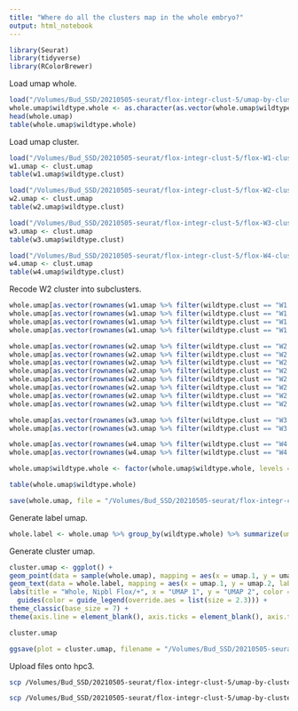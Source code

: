 ```yaml
---
title: "Where do all the clusters map in the whole embryo?"
output: html_notebook
---
```


```r
library(Seurat)
library(tidyverse)
library(RColorBrewer)
```

Load umap whole.
```r
load("/Volumes/Bud_SSD/20210505-seurat/flox-integr-clust-5/umap-by-cluster-flox-integr-clust-5.Robj")
whole.umap$wildtype.whole <- as.character(as.vector(whole.umap$wildtype.whole))
head(whole.umap)
table(whole.umap$wildtype.whole)
```

Load umap cluster.
```r
load("/Volumes/Bud_SSD/20210505-seurat/flox-integr-clust-5/flox-W1-clust-2/umap-by-cluster-flox-W1-clust-2-4.Robj")
w1.umap <- clust.umap
table(w1.umap$wildtype.clust)

load("/Volumes/Bud_SSD/20210505-seurat/flox-integr-clust-5/flox-W2-clust-2/umap-by-cluster-flox-W2-clust-2-8.Robj")
w2.umap <- clust.umap
table(w2.umap$wildtype.clust)

load("/Volumes/Bud_SSD/20210505-seurat/flox-integr-clust-5/flox-W3-clust-2/umap-by-cluster-flox-W3-clust-2.Robj")
w3.umap <- clust.umap
table(w3.umap$wildtype.clust)

load("/Volumes/Bud_SSD/20210505-seurat/flox-integr-clust-5/flox-W4-clust-2/umap-by-cluster-flox-W4-clust-2.Robj")
w4.umap <- clust.umap
table(w4.umap$wildtype.clust)
```

Recode W2 cluster into subclusters.
```r
whole.umap[as.vector(rownames(w1.umap %>% filter(wildtype.clust == "W1.1.1"))), "wildtype.whole"] <- "W1.1.1"
whole.umap[as.vector(rownames(w1.umap %>% filter(wildtype.clust == "W1.1.2"))), "wildtype.whole"] <- "W1.1.2"
whole.umap[as.vector(rownames(w1.umap %>% filter(wildtype.clust == "W1.1.3"))), "wildtype.whole"] <- "W1.1.3"
whole.umap[as.vector(rownames(w1.umap %>% filter(wildtype.clust == "W1.2"))), "wildtype.whole"] <- "W1.2"

whole.umap[as.vector(rownames(w2.umap %>% filter(wildtype.clust == "W2.1.1.1"))), "wildtype.whole"] <- "W2.1.1.1"
whole.umap[as.vector(rownames(w2.umap %>% filter(wildtype.clust == "W2.1.1.2"))), "wildtype.whole"] <- "W2.1.1.2"
whole.umap[as.vector(rownames(w2.umap %>% filter(wildtype.clust == "W2.1.1.3"))), "wildtype.whole"] <- "W2.1.1.3"
whole.umap[as.vector(rownames(w2.umap %>% filter(wildtype.clust == "W2.1.2.1"))), "wildtype.whole"] <- "W2.1.2.1"
whole.umap[as.vector(rownames(w2.umap %>% filter(wildtype.clust == "W2.1.2.2"))), "wildtype.whole"] <- "W2.1.2.2"
whole.umap[as.vector(rownames(w2.umap %>% filter(wildtype.clust == "W2.1.2.3"))), "wildtype.whole"] <- "W2.1.2.3"
whole.umap[as.vector(rownames(w2.umap %>% filter(wildtype.clust == "W2.2.1"))), "wildtype.whole"] <- "W2.2.1"
whole.umap[as.vector(rownames(w2.umap %>% filter(wildtype.clust == "W2.2.2"))), "wildtype.whole"] <- "W2.2.2"

whole.umap[as.vector(rownames(w3.umap %>% filter(wildtype.clust == "W3.1"))), "wildtype.whole"] <- "W3.1"
whole.umap[as.vector(rownames(w3.umap %>% filter(wildtype.clust == "W3.2"))), "wildtype.whole"] <- "W3.2"

whole.umap[as.vector(rownames(w4.umap %>% filter(wildtype.clust == "W4.1"))), "wildtype.whole"] <- "W4.1"
whole.umap[as.vector(rownames(w4.umap %>% filter(wildtype.clust == "W4.2"))), "wildtype.whole"] <- "W4.2"

whole.umap$wildtype.whole <- factor(whole.umap$wildtype.whole, levels = c("W1.1.1", "W1.1.2", "W1.1.3", "W1.2", "W2.1.1.1", "W2.1.1.2", "W2.1.1.3", "W2.1.2.1", "W2.1.2.2", "W2.1.2.3", "W2.2.1", "W2.2.2", "W3.1", "W3.2", "W4.1", "W4.2", "W5"))

table(whole.umap$wildtype.whole)
```

```r
save(whole.umap, file = "/Volumes/Bud_SSD/20210505-seurat/flox-integr-clust-5/umap-by-cluster-flox-integr-clust-5-17.Robj")
```

Generate label umap.
```r
whole.label <- whole.umap %>% group_by(wildtype.whole) %>% summarize(umap.1 = median(umap.1), umap.2 = median(umap.2))
```

Generate cluster umap.
```r
cluster.umap <- ggplot() +
geom_point(data = sample(whole.umap), mapping = aes(x = umap.1, y = umap.2, color = wildtype.whole), size = 0.1) +
geom_text(data = whole.label, mapping = aes(x = umap.1, y = umap.2, label = wildtype.whole), size = 3.5) +
labs(title = "Whole, Nipbl Flox/+", x = "UMAP 1", y = "UMAP 2", color = "Cluster") +
  guides(color = guide_legend(override.aes = list(size = 2.3))) +
theme_classic(base_size = 7) +
theme(axis.line = element_blank(), axis.ticks = element_blank(), axis.text = element_blank(), plot.title = element_text(hjust = 0.5, size = 7), legend.key.size = unit(7, "pt"))

cluster.umap
```

```r
ggsave(plot = cluster.umap, filename = "/Volumes/Bud_SSD/20210505-seurat/flox-integr-clust-5/umap-by-cluster-flox-integr-clust-5-17.png", device = "png", width = 6.5, height = 4.5, units = "in")
```

Upload files onto hpc3.
```bash
scp /Volumes/Bud_SSD/20210505-seurat/flox-integr-clust-5/umap-by-cluster-flox-integr-clust-5-17.png schea2@hpc3.rcic.uci.edu:/dfs6/pub/schea2/20210505-seurat/flox-integr-clust-5

scp /Volumes/Bud_SSD/20210505-seurat/flox-integr-clust-5/umap-by-cluster-flox-integr-clust-5-17.Robj schea2@hpc3.rcic.uci.edu:/dfs6/pub/schea2/20210505-seurat/flox-integr-clust-5

```
